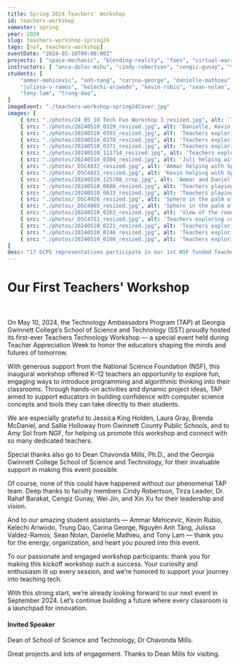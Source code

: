 ```yaml
---
title: Spring 2024 Teachers' Workshop
id: teachers-workshop
semester: spring
year: 2024
slug: teachers-workshop-spring24
tags: [nsf, teachers-workshop]
eventDate: "2024-05-10T09:00:00Z"
projects: [ "space-mechanic", "blending-reality", "foes", "virtual-warriors", "jedi-sphero" ]
instructors: [ "anca-doloc-mihu", "cindy-robertson", "cengiz-gunay", "tirza-leader", "xin-xu", "wei-jin", "rahaf-barakat" ]
students: [
    "ammar-mehicevic", "anh-tang", "carina-george", "danielle-mathieu",
    "julissa-v-ramos", "kelechi-ariwodo", "kevin-rubio", "sean-nolan",
    "tony-lam", "trung-dao",
]
imageEvent: "./teachers-workshop-spring24Cover.jpg"
images: [ 
    { src: "./photos/24_05_10 Tech Fun Workshop 3_resized.jpg", alt: 'Teachers hand-in-hand exploring conductivity while playing with Space Mechanic' },
    { src: "./photos/20240510_0329_resized.jpg", alt: 'Danielle, Kevin, and Ammar helping a teacher' },
    { src: "./photos/20240510_0393_resized.jpg", alt: 'Teachers exploring conductivity while playing with Space Mechanic' },
    { src: "./photos/20240510_0378_resized.jpg", alt: 'Teachers exploring conductivity while playing with Space Mechanic'},
    { src: "./photos/20240510_0371_resized.jpg", alt: 'Teachers exploring conductivity while playing with Space Mechanic'},
    { src: "./photos/20240510_111714_resized.jpg", alt: 'Teachers exploring conductivity while playing with Space Mechanic'},
    { src: "./photos/20240510_0304_resized.jpg", alt: 'Juli helping with Space Mechanic'},
    { src: "./photos/_DSC4832_resized.jpg", alt: 'Ammar helping with Space Mechanic'},
    { src: "./photos/_DSC4831_resized.jpg", alt: 'Kevin helping with Space Mechanic'},       
    { src: "./photos/20240510_125708_crop.jpg", alt: 'Ammar and Danielle with Spheros going through the Jedi maze'},
    { src: "./photos/20240510_0688_resized.jpg", alt: 'Teachers playing with Spheros going through the Jedi maze'},
    { src: "./photos/20240510_0633_resized.jpg", alt: 'Teachers playing with Spheros going through the Jedi maze'},
    { src: "./photos/_DSC4926_resized.jpg", alt: 'Sphero in the palm of a teacher'},
    { src: "./photos/_DSC4865_resized.jpg", alt: 'Sphero in the palm of a teacher'},
    { src: "./photos/20240510_0263_resized.jpg", alt: 'View of the room'},
    { src: "./photos/_DSC4751_resized.jpg", alt: 'Teachers exploring conductivity while playing with Space Mechanic'},
    { src: "./photos/20240510_0221_resized.jpg", alt: 'Teachers exploring conductivity while playing with Space Mechanic'},
    { src: "./photos/20240510_0146_resized.jpg", alt: 'Teachers exploring conductivity while playing with Space Mechanic'},
    { src: "./photos/20240510_0108_resized.jpg", alt: 'Teachers exploring conductivity while playing with Space Mechanic'},
]
desc: "17 GCPS representatives participate in our 1st NSF funded Teacher's Workshop"
---
```




# Our First Teachers' Workshop
<br>
<Photo src={group_1.src} alt="Group photo on the library stairs"/>  
</br>
On May 10, 2024, the Technology Ambassadors Program (TAP) at Georgia Gwinnett College’s School of Science and Technology (SST) proudly hosted its first-ever Teachers Technology Workshop — a special event held during Teacher Appreciation Week to honor the educators shaping the minds and futures of tomorrow.

With generous support from the National Science Foundation (NSF), this inaugural workshop offered K–12 teachers an opportunity to explore fun, engaging ways to introduce programming and algorithmic thinking into their classrooms. Through hands-on activities and dynamic project ideas, TAP aimed to support educators in building confidence with computer science concepts and tools they can take directly to their students.

We are especially grateful to Jessica King Holden, Laura Gray, Brenda McDaniel, and Sallie Holloway from Gwinnett County Public Schools, and to Amy Sol from NGF, for helping us promote this workshop and connect with so many dedicated teachers.

Special thanks also go to Dean Chavonda Mills, Ph.D., and the Georgia Gwinnett College School of Science and Technology, for their invaluable support in making this event possible.

Of course, none of this could have happened without our phenomenal TAP team. Deep thanks to faculty members Cindy Robertson, Tirza Leader, Dr. Rahaf Barakat, Cengiz Gunay, Wei Jin, and Xin Xu for their leadership and vision.

And to our amazing student assistants —
Ammar Mehicevic, Kevin Rubio, Kelechi Ariwodo, Trung Dao, Carina George, Nguyên Anh Tăng, Julissa Valdez-Ramos, Sean Nolan, Danielle Mathieu, and Tony Lam — thank you for the energy, organization, and heart you poured into this event.

To our passionate and engaged workshop participants: thank you for making this kickoff workshop such a success. Your curiosity and enthusiasm lit up every session, and we’re honored to support your journey into teaching tech.

With this strong start, we’re already looking forward to our next event in September 2024. Let’s continue building a future where every classroom is a launchpad for innovation. 



#### Invited Speaker

<Photo src={cmills.src} alt="Dean of School of Science and Technology, Dr Chavonda Mills."/>  
<p>Dean of School of Science and Technology, Dr Chavonda Mills.</p>

<p>Great projects and lots of engagement. Thanks to Dean Mills for visiting.</p>
